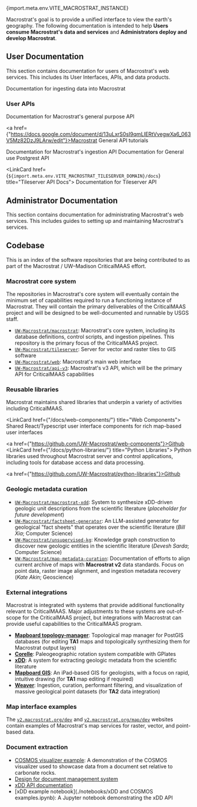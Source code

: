 
<PageHeader title="Documentation">
  <span className="subtitle">
    <span className="tertiary">{import.meta.env.VITE_MACROSTRAT_INSTANCE}</span>
  </span>
</PageHeader>

Macrostrat's goal is to provide a unified interface to view the earth's geography. The following documentation is intended
to help __Users consume Macrostrat's data and services__ and __Administrators deploy and develop Macrostrat__.

## User Documentation

This section contains documentation for users of Macrostrat's web services. This includes its User Interfaces, APIs, and data products.

<LinkCard href="/docs/ingestion" title="Ingestion">
  Documentation for ingesting data into Macrostrat
</LinkCard>


### User APIs

<LinkCard href="/api/v2/" title="General API Docs">
  Documentation for Macrostrat's general purpose API

  <a href={"https://docs.google.com/document/d/13uLxrS0sI9qmLIERtVvegwXa6_063V5Mz82DzJ9LArw/edit"}>Macrostrat General API tutorials</a>
</LinkCard>

<LinkCard href="/api/ingest/docs" title="Ingestion API Docs">
  Documentation for Macrostrat's ingestion API
</LinkCard>

<LinkCard href="/docs/api/postgrest" title="Ingestion API Docs">
  Documentation for General use Postgrest API
</LinkCard>

<LinkCard href={`${import.meta.env.VITE_MACROSTRAT_TILESERVER_DOMAIN}/docs`} title="Tileserver API Docs">
  Documentation for Tileserver API
</LinkCard>



## Administrator Documentation

This section contains documentation for administrating Macrostrat's web services. This includes guides to setting up
and maintaining Macrostrat's services.

## Codebase

This is an index of the software repositories that are being contributed to as
part of the Macrostrat / UW–Madison CriticalMAAS effort.

### Macrostrat core system

The repositories in Macrostrat's core system will eventually contain the minimum
set of capabilities required to run a functioning instance of Macrostrat. They
will contain the primary deliverables of the CriticalMAAS project and will be
designed to be well-documented and runnable by USGS staff.

- [`UW-Macrostrat/macrostrat`](https://github.com/UW-Macrostrat/macrostrat):
Macrostrat's core system, including its database definitions, control scripts,
and ingestion pipelines. This repository is the primary focus of the
CriticalMAAS project.
- [`UW-Macrostrat/tileserver`](https://github.com/UW-Macrostrat/tileserver):
Server for vector and raster tiles to GIS software
- [`UW-Macrostrat/web`](https://github.com/UW-Macrostrat/web): Macrostrat's main
web interface
- [`UW-Macrostrat/api-v3`](https://github.com/UW-Macrostrat/api-v3`):
Macrostrat's v3 API, which will be the primary API for CriticalMAAS
capabilities

### Reusable libraries

Macrostrat maintains shared libraries that underpin a variety of activities
including CriticalMAAS.

<LinkCard href={"/docs/web-components/"} title="Web Components">
  Shared React/Typescript user interface components for rich map-based user
  interfaces

  <a href={"https://github.com/UW-Macrostrat/web-components"}>Github</a>
</LinkCard>
<LinkCard href={"/docs/python-libraries/"} title="Python Libraries">
  Python libraries used throughout Macrostrat server and control applications,
  including tools for database access and data processing.

  <a href={"https://github.com/UW-Macrostrat/python-libraries"}>Github</a>
</LinkCard>

### Geologic metadata curation

- [`UW-Macrostrat/macrostrat-xdd`](https://github.com/UW-Macrostrat/macrostrat-xdd):
System to synthesize xDD-driven geologic unit descriptions from the scientific
literature (_placeholder for future development_)
- [`UW-Macrostrat/factsheet-generator`](https://github.com/UW-Macrostrat/factsheet-generator):
An LLM-assisted generator for geological "fact sheets" that operates over the
scientific literature (_Bill Xia_; Computer Science)
- [`UW-Macrostrat/unsupervised-kg`](https://github.com/UW-Macrostrat/unsupervised-kg):
Knowledge graph construction to discover new geologic entities in the
scientific literature (_Devesh Sarda_; Computer Science)
- [`UW-Macrostrat/map-metadata-curation`](https://github.com/UW-Macrostrat/map-metadata-curation):
Documentation of efforts to align current archive of maps with **Macrostrat
v2** data standards. Focus on point data, raster image alignment, and
ingestion metadata recovery (_Kate Akin_; Geoscience)

### External integrations

Macrostrat is integrated with systems that provide additional functionality
relevant to CriticalMAAS. Major adjustments to these systems are out-of-scope
for the CriticalMAAS project, but integrations with Macrostrat can provide
useful capabilities to the CriticalMAAS program.

- [**Mapboard topology-manager**](https://github.com/Mapboard/topology-manager):
Topological map manager for PostGIS databases (for editing **TA1** maps and
topologically synthesizing them for Macrostrat output layers)
- [**Corelle**](https://github.com/UW-Macrostrat/corelle): Paleogeographic
rotation system compatible with GPlates
- [**xDD**](https://xdd.wisc.edu/): A system for extracting geologic metadata
from the scientific literature
- [**Mapboard GIS**](https://mapboard-gis.app): An iPad-based GIS for
geologists, with a focus on rapid, intuitive drawing (for **TA1** map editing
if required)
- [**Weaver**](https://github.com/digitalcrust/weaver): Ingestion, curation,
performant filtering, and visualization of massive geological point datasets
(for **TA2** data integration)

### Map interface examples

The [`v2.macrostrat.org/dev`](https://v2.macrostrat.org/dev) and
[`v2.macrostrat.org/map/dev`](https://v2.macrostrat.org/map/dev) websites
contain examples of Macrostrat's map services for raster, vector, and
point-based data.

### Document extraction

- [COSMOS visualizer example](https://xdd.wisc.edu/set_visualizer/sets/dolomites?query=Belle%20Fourche):
A demonstration of the COSMOS visualizer used to showcase data from a document
set relative to carbonate rocks.
- [Design for document management system](https://github.com/UW-xDD/document-store/blob/main/docs/design_doc.md)
- [xDD API documentation](https://xdd.wisc.edu/api/)
- [xDD example notebook](./notebooks/xDD and COSMOS examples.ipynb): A Jupyter
notebook demonstrating the xDD API
